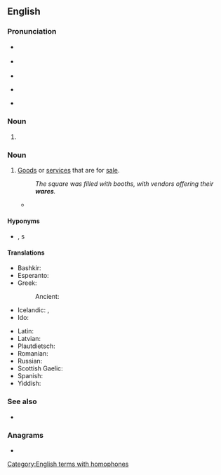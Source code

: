 {{also|Wares}}
==English==

===Pronunciation===
* {{a|RP}} {{IPA|en|/wɛəz/}}
* {{a|GA}} {{IPA|en|/wɛɹz/}}
* {{audio|en|en-us-wears.ogg|Audio (US)}}
* {{homophones|en|wears|warez|where's}} {{q|in accents with the [[wine-whine merger]]}}
* {{rhymes|en|ɛə(ɹ)z|s=1}}

===Noun===
{{head|en|noun form}}

# {{plural of|en|ware}}

===Noun===
{{en-plural noun}}

# [[goods|Goods]] or [[service]]s that are for [[sale]].
#: ''The square was filled with booths, with vendors offering their '''wares'''.''
#* {{quote-journal|en|journal=Dáil Éireann|date=October 26, 2011|title=Report of the Interdepartmental Working Committee on Mortgage Arrears|passage=I call on the Minister to ensure good regulation is applied to moneylenders and so-called independent money advisers, many of whom are former bankers peddling their '''wares'''}}

====Hyponyms====
* {{sense|goods for sale}} {{l|en|merchandise}}, {{l|en|product}}s

====Translations====
{{trans-top|goods for sale}}
* Bashkir: {{t|ba|тауар}}
* Esperanto: {{t|eo|komercaĵo}}
* Greek:
*: Ancient: {{t|grc|[[φορτίον|φορτία]]|n-p}}
* Icelandic: {{t+|is|vara|alt=vörur|f-p}}, {{t+|is|varningur|m}}
* Ido: {{t+|io|vari}}
{{trans-mid}}
* Latin: {{t|la|merx|f}}
* Latvian: {{t+|lv|prece|f}}
* Plautdietsch: {{t|pdt|Woa|f}}
* Romanian: {{t|ro|marfe|f-p}}
* Russian: {{t+|ru|това́р}}
* Scottish Gaelic: {{t|gd|bathar|m}}
* Spanish: {{t+|es|mercancías|f-p}}
* Yiddish: {{t|yi|סחורה|tr=skhoyre|f}}
{{trans-bottom}}

===See also===
* {{l|en|warez}}

===Anagrams===
* {{anagrams|en|a=aersw|resaw|sawer|sware|swear|wears}}

[[Category:English terms with homophones]]